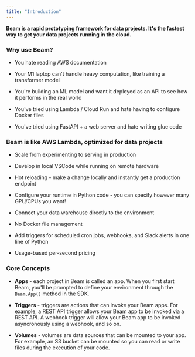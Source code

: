 ```yaml
---
title: "Introduction"
---
```


**Beam is a rapid prototyping framework for data projects. It's the fastest way to get your data projects running in the cloud.**

### Why use Beam?

* You hate reading AWS documentation

* Your M1 laptop can't handle heavy computation, like training a transformer model

* You're building an ML model and want it deployed as an API to see how it performs in the real world

* You've tried using Lambda / Cloud Run and hate having to configure Docker files

* You've tried using FastAPI + a web server and hate writing glue code

### Beam is like AWS Lambda, optimized for data projects

* Scale from experimenting to serving in production

* Develop in local VSCode while running on remote hardware

* Hot reloading - make a change locally and instantly get a production endpoint

* Configure your runtime in Python code - you can specify however many GPU/CPUs you want!

* Connect your data warehouse directly to the environment

* No Docker file management

* Add triggers for scheduled cron jobs, webhooks, and Slack alerts in one line of Python

* Usage-based per-second pricing

### Core Concepts

* **Apps** \- each project in Beam is called an app. When you first start Beam, you'll be prompted to define your environment through the `Beam.App()` method in the SDK.

* **Triggers** \- triggers are actions that can invoke your Beam apps. For example, a REST API trigger allows your Beam app to be invoked via a REST API. A webhook trigger will allow your Beam app to be invoked asyncronously using a webhook, and so on.

* **Volumes** \- volumes are data sources that can be mounted to your app. For example, an S3 bucket can be mounted so you can read or write files during the execution of your code.